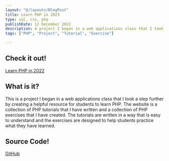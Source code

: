 ```yaml
---
layout: "@/layouts/BlogPost"
title: Learn PHP in 2023
type: sql, css, php
publishDate: 12 December 2022
description: A project I began in a web applications class that I took a step further by creating a helpful resource for students to learn PHP.
tags: ["PHP", "Project", "Tutorial", "Exercise"]

---
```


## Check it out!

[Learn PHP in 2022](https://matthieufelker.vqb.rzj.mybluehost.me/it261/website/index.php)

## What is it?

This is a project I began in a web applications class that I took a step further by creating a helpful resource for students to learn PHP. The website is a collection of PHP tutorials that I have written and a collection of PHP exercises that I have created. The tutorials are written in a way that is easy to understand and the exercises are designed to help students practice what they have learned.

## Source Code!

[GitHub](https://github.com/Matthieu-ui/it261/)
